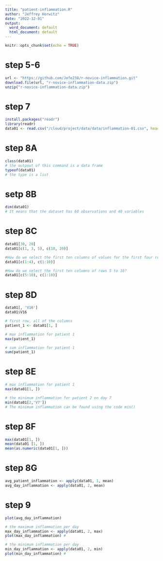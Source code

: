 ```yaml
---
title: "patient-inflammation.R"
author: "Jeffrey Horwitz"
date: "2022-12-01"
output:
  word_document: default
  html_document: default
---
```


```r
knitr::opts_chunk$set(echo = TRUE)
```

# step 5-6
```r
url <- "https://github.com/Jefe238/r-novice-inflammation.git"
download.file(url, "r-novice-inflammation-data.zip")
unzip("r-novice-inflammation-data.zip")
```

# step 7
```r
install.packages("readr")
library(readr)
data01 <- read.csv("/cloud/project/data/data/inflammation-01.csv", header = FALSE, sep = ',')
```

# step 8A
```r
class(data01) 
# the outpout of this command is a data frame
typeof(data01)
# the type is a list
```
# setp 8B
```r
dim(data01) 
# It means that the dataset has 60 observations and 40 variables
```
# step 8C
```r
data01[30, 20]
data01[c(1, 3, 5), c(10, 20)]

#How do we select the first ten columns of values for the first four rows?  
data01[c(1:4), c(1:10)]

#How do we select the first ten columns of rows 5 to 10?
data01[c(5:10), c(1:10)]
```
# step 8D
```r
data01[, 'V16']
data01$V16

# first row, all of the columns
patient_1 <- data01[1, ]

# max inflammation for patient 1
max(patient_1)

# sum inflammation for patient 1
sum(patient_1)
```

# step 8E
```r
# max inflammation for patient 1 
max(data01[1, ])

# the minimum inflammation for patient 2 on day 7
min(data01[2,'V7'])
# The minimum inflammation can be found using the code min()
```
# step 8F
```r
max(data01[1, ])
mean(data01 [1, ])
mean(as.numeric(data01[1, ]))
```
# step 8G
```r
avg_patient_inflammation <- apply(data01, 1, mean)
avg_day_inflammation <- apply(data01, 2, mean)
```

# step 9
```r
plot(avg_day_inflammation)

# the maximum inflammation per day
max_day_inflammation <- apply(data01, 2, max)
plot(max_day_inflammation) #

# the minimum inflammation per day
min_day_inflammation <- apply(data01, 2, min)
plot(min_day_inflammation) #
```

